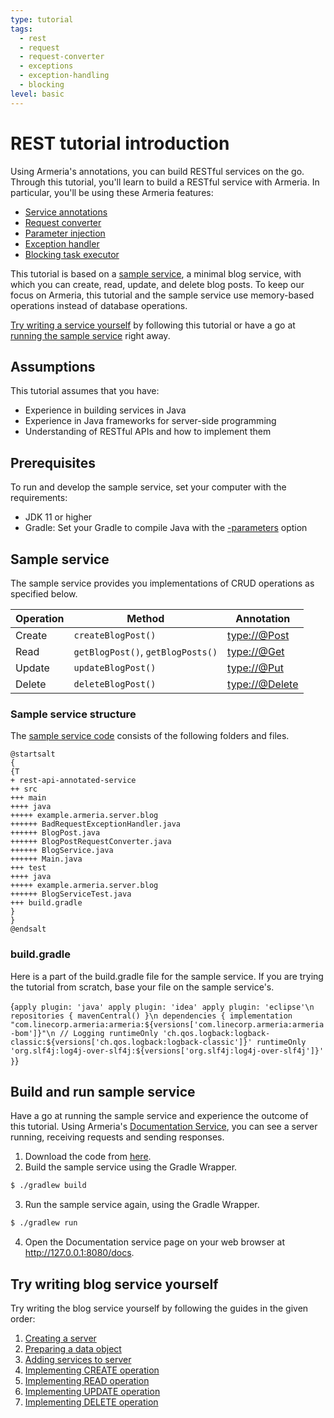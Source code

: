 ```yaml
---
type: tutorial
tags:
  - rest
  - request
  - request-converter
  - exceptions
  - exception-handling
  - blocking
level: basic
---
```



# REST tutorial introduction

Using Armeria's annotations, you can build RESTful services on the go.
Through this tutorial, you'll learn to build a RESTful service with Armeria.
In particular, you'll be using these Armeria features:

- [Service annotations](/docs/server-annotated-service)
- [Request converter](/docs/server-annotated-service#converting-an-http-request-to-a-java-object)
- [Parameter injection](/docs/server-annotated-service#injecting-value-of-parameters-and-http-headers-into-a-java-object)
- [Exception handler](/docs/server-annotated-service#handling-exceptions)
- [Blocking task executor](/docs/server-annotated-service/#specifying-a-blocking-task-executor)

This tutorial is based on a [sample service](https://github.com/line/armeria-examples/tree/master/tutorials/rest-api-annotated-service), a minimal blog service, with which you can create, read, update, and delete blog posts.
To keep our focus on Armeria, this tutorial and the sample service use memory-based operations instead of database operations.

[Try writing a service yourself](#try-writing-blog-service-yourself) by following this tutorial or have a go at [running the sample service](#build-and-run-sample-service) right away.

## Assumptions

This tutorial assumes that you have:

- Experience in building services in Java
- Experience in Java frameworks for server-side programming
- Understanding of RESTful APIs and how to implement them

## Prerequisites

To run and develop the sample service, set your computer with the requirements:

- JDK 11 or higher
- Gradle: Set your Gradle to compile Java with the [-parameters](/docs/setup/#configure--parameters-javac-option) option

## Sample service

The sample service provides you implementations of CRUD operations as specified below.

| Operation | Method | Annotation |
| -- | -- | -- |
| Create | `createBlogPost()` | <type://@Post> |
| Read | `getBlogPost()`, `getBlogPosts()` | <type://@Get> |
| Update | `updateBlogPost()` | <type://@Put> |
| Delete | `deleteBlogPost()` | <type://@Delete> |

### Sample service structure

The [sample service code](https://github.com/line/armeria-examples/tree/master/tutorials/rest-api-annotated-service) consists of the following folders and files.

```plantuml
@startsalt
{
{T
+ rest-api-annotated-service
++ src
+++ main
++++ java
+++++ example.armeria.server.blog
++++++ BadRequestExceptionHandler.java
++++++ BlogPost.java
++++++ BlogPostRequestConverter.java
++++++ BlogService.java
++++++ Main.java
+++ test
++++ java
+++++ example.armeria.server.blog
++++++ BlogServiceTest.java
+++ build.gradle
}
}
@endsalt
```

### build.gradle

Here is a part of the build.gradle file for the sample service. If you are trying the tutorial from scratch, base your file on the sample service's.

<CodeBlock language="groovy" filename="build.gradle">{`
  apply plugin: 'java'
  apply plugin: 'idea'
  apply plugin: 'eclipse'\n
  repositories {
      mavenCentral()
  }\n
  dependencies {
      implementation "com.linecorp.armeria:armeria:${versions['com.linecorp.armeria:armeria-bom']}"\n
      // Logging
      runtimeOnly 'ch.qos.logback:logback-classic:${versions['ch.qos.logback:logback-classic']}'
      runtimeOnly 'org.slf4j:log4j-over-slf4j:${versions['org.slf4j:log4j-over-slf4j']}'
  }
`}</CodeBlock>

## Build and run sample service

Have a go at running the sample service and experience the outcome of this tutorial.
Using Armeria's [Documentation Service](/docs/server-docservice), you can see a server running, receiving requests and sending responses.

1. Download the code from [here](https://github.com/line/armeria-examples/tree/master/tutorials/rest-api-annotated-service).
2. Build the sample service using the Gradle Wrapper.
  ```bash
  $ ./gradlew build
  ```
3. Run the sample service again, using the Gradle Wrapper.
  ```bash
  $ ./gradlew run
  ```
4. Open the Documentation service page on your web browser at http://127.0.0.1:8080/docs.

## Try writing blog service yourself

Try writing the blog service yourself by following the guides in the given order:

1. [Creating a server](/tutorials/tutorial-blog-rest-create-server)
2. [Preparing a data object](/tutorials/tutorial-blog-rest-prepare-data-object)
3. [Adding services to server](/tutorials/tutorial-blog-rest-add-services-to-server)
4. [Implementing CREATE operation](/tutorials/tutorial-blog-rest-create)
5. [Implementing READ operation](/tutorials/tutorial-blog-rest-read)
6. [Implementing UPDATE operation](/tutorials/tutorial-blog-rest-update)
7. [Implementing DELETE operation](/tutorials/tutorial-blog-rest-delete)
